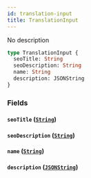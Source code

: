 ```yaml
---
id: translation-input
title: TranslationInput
---
```


No description

```graphql
type TranslationInput {
  seoTitle: String
  seoDescription: String
  name: String
  description: JSONString
}
```

### Fields

#### `seoTitle` ([`String`](/developer/api-reference/scalars/string))

#### `seoDescription` ([`String`](/developer/api-reference/scalars/string))

#### `name` ([`String`](/developer/api-reference/scalars/string))

#### `description` ([`JSONString`](/developer/api-reference/scalars/json-string))
